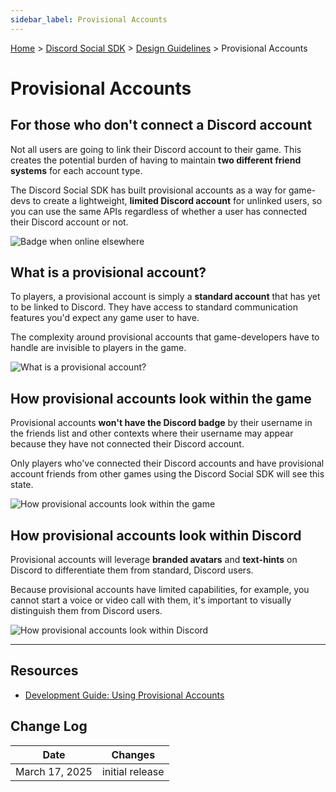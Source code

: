 ```yaml
---
sidebar_label: Provisional Accounts
---
```


[Home](#DOCS_INTRO) > [Discord Social SDK](#DOCS_DISCORD_SOCIAL_SDK_OVERVIEW) > [Design Guidelines](#DOCS_DISCORD_SOCIAL_SDK_DESIGN_GUIDELINES) > Provisional Accounts

# Provisional Accounts

## For those who don't connect a Discord account

Not all users are going to link their Discord account to their game. This creates the potential burden of having to maintain **two different friend systems** for each account type.

The Discord Social SDK has built provisional accounts as a way for game-devs to create a lightweight, **limited Discord account** for unlinked users, so you can use the same APIs regardless of whether a user has connected their Discord account or not.

![Badge when online elsewhere](social-sdk/design-guidelines/Prov-02.png)

## What is a provisional account?

To players, a provisional account is simply a **standard account** that has yet to be linked to Discord. They have access to standard communication features you'd expect any game user to have.

The complexity around provisional accounts that game-developers have to handle are invisible to players in the game.

![What is a provisional account?](social-sdk/design-guidelines/Prov-03.png)

## How provisional accounts look within the game

Provisional accounts **won't have the Discord badge** by their username in the friends list and other contexts where their username may appear because they have not connected their Discord account.

Only players who've connected their Discord accounts and have provisional account friends from other games using the Discord Social SDK will see this state.

![How provisional accounts look within the game](social-sdk/design-guidelines/Prov-04.png)

## How provisional accounts look within Discord

Provisional accounts will leverage **branded avatars** and **text-hints** on Discord to differentiate them from standard, Discord users.

Because provisional accounts have limited capabilities, for example, you cannot start a voice or video call with them, it's important to visually distinguish them from Discord users.

![How provisional accounts look within Discord](social-sdk/design-guidelines/Prov-05.png)

---

## Resources 

- [Development Guide: Using Provisional Accounts](#DOCS_DISCORD_SOCIAL_SDK_DEVELOPMENT_GUIDES_USING_PROVISIONAL_ACCOUNTS)

## Change Log

| Date           | Changes         |
|----------------|-----------------|
| March 17, 2025 | initial release |
